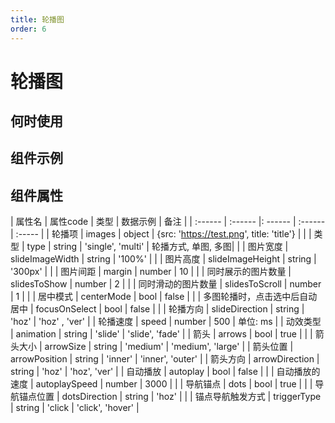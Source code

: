 ```yaml
---
title: 轮播图
order: 6
---
```


# 轮播图

## 何时使用

## 组件示例

  
## 组件属性

| 属性名   |  属性code  | 类型 | 数据示例  |  备注 |
| :------ | :------ |: ------ | :------ | :----- |
| 轮播项   | images | object | {src: 'https://test.png', title: 'title'} |  |
| 类型 | type  | string  | 'single', 'multi'  | 轮播方式, 单图, 多图|  |
| 图片宽度 | slideImageWidth  |  string  | '100%'  |   |
| 图片高度 | slideImageHeight  |  string  | '300px'  |   |
| 图片间距 | margin  |  number  | 10 |   |
| 同时展示的图片数量 | slidesToShow  |  number  | 2 |   |
| 同时滑动的图片数量 | slidesToScroll  |  number  | 1  |   |
| 居中模式 | centerMode  |  bool  | false  |   |
| 多图轮播时，点击选中后自动居中 | focusOnSelect  |  bool  | false  |   |
| 轮播方向 | slideDirection  |  string  | 'hoz' | 'hoz' , 'ver' |
| 轮播速度 | speed  |  number  | 500  |  单位: ms |
| 动效类型 | animation  |  string  | 'slide'  |  'slide', 'fade' |
| 箭头 | arrows  |  bool  | true  |   |
| 箭头大小 | arrowSize  |  string  | 'medium'  |  'medium', 'large' |
| 箭头位置 | arrowPosition  |  string  | 'inner'  |  'inner', 'outer' |
| 箭头方向 | arrowDirection  |  string  | 'hoz'  | 'hoz', 'ver' |
| 自动播放 | autoplay  |  bool  | false  |  |
| 自动播放的速度 | autoplaySpeed  |  number  | 3000  |  |
| 导航锚点 | dots  |  bool  | true  |  |
| 导航锚点位置 | dotsDirection  |  string  | 'hoz'  |  |
| 锚点导航触发方式 | triggerType  |  string  | 'click  | 'click', 'hover' |